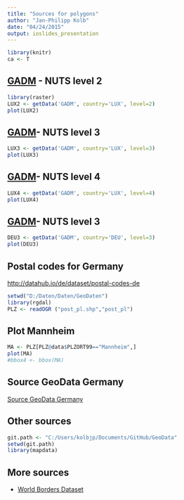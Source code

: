 ```yaml
---
title: "Sources for polygons"
author: "Jan-Philipp Kolb"
date: "04/24/2015"
output: ioslides_presentation
---
```




```r
library(knitr)
ca <- T
```

## [GADM](http://www.gadm.org/) - NUTS level 2

```r
library(raster)
LUX2 <- getData('GADM', country='LUX', level=2)
plot(LUX2)
```

## [GADM](http://www.gadm.org/)- NUTS level 3

```r
LUX3 <- getData('GADM', country='LUX', level=3)
plot(LUX3)
```

## [GADM](http://www.gadm.org/)- NUTS level 4

```r
LUX4 <- getData('GADM', country='LUX', level=4)
plot(LUX4)
```

## [GADM](http://www.gadm.org/)- NUTS level 3

```r
DEU3 <- getData('GADM', country='DEU', level=3)
plot(DEU3)
```


## Postal codes for Germany

<http://datahub.io/de/dataset/postal-codes-de>

```r
setwd("D:/Daten/Daten/GeoDaten")
library(rgdal)
PLZ <- readOGR ("post_pl.shp","post_pl")
```

## Plot Mannheim

```r
MA <- PLZ[PLZ@data$PLZORT99=="Mannheim",]
plot(MA)
#bbox4 <- bbox(MA)
```


## Source GeoData Germany

[Source GeoData Germany](http://www.geodatenzentrum.de/geodaten/gdz_rahmen.gdz_div?gdz_spr=deu&gdz_akt_zeile=5&gdz_anz_zeile=1&gdz_unt_zeile=14&gdz_user_id=0)

## Other sources

```r
git.path <- "C:/Users/kolbjp/Documents/GitHub/GeoData"
setwd(git.path)
library(mapdata)
```

## More sources

- [World Borders Dataset](http://thematicmapping.org/downloads/world_borders.php)
